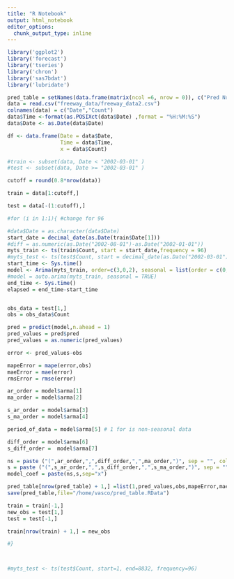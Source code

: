```yaml
---
title: "R Notebook"
output: html_notebook
editor_options: 
  chunk_output_type: inline
---
```


```r
library('ggplot2')
library('forecast')
library('tseries')
library('chron')
library('sas7bdat')
library('lubridate')
```


```r
pred_table = setNames(data.frame(matrix(ncol =6, nrow = 0)), c("Pred Nr","Pred","Obs", "Mape","Mae","Rmse"))
data = read.csv("freeway_data/freeway_data2.csv")
colnames(data) = c("Date","Count")
data$Time <-format(as.POSIXct(data$Date) ,format = "%H:%M:%S")
data$Date <- as.Date(data$Date)

df <- data.frame(Date = data$Date,
                 Time = data$Time,
                 x = data$Count)

#train <- subset(data, Date < "2002-03-01" )
#test <- subset(data, Date >= "2002-03-01" )

cutoff = round(0.8*nrow(data))

train = data[1:cutoff,]

test = data[-(1:cutoff),]

```

```r
#for (i in 1:1){ #change for 96

#data$Date = as.character(data$Date)
start_date = decimal_date(as.Date(train$Date[1]))
#diff = as.numeric(as.Date("2002-08-01")-as.Date("2002-01-01"))
myts_train <- ts(train$Count, start = start_date,frequency = 96)
#myts_test <- ts(test$Count, start = decimal_date(as.Date("2002-03-01")), frequency = 96)
start_time <- Sys.time()
model <- Arima(myts_train, order=c(3,0,2), seasonal = list(order = c(0, 1, 0), period = 96))
#model = auto.arima(myts_train, seasonal = TRUE)
end_time <- Sys.time()
elapsed = end_time-start_time


obs_data = test[1,]
obs = obs_data$Count

pred = predict(model,n.ahead = 1)
pred_values = pred$pred
pred_values = as.numeric(pred_values)

error <- pred_values-obs

mapeError = mape(error,obs)
maeError = mae(error)
rmsError = rmse(error)

ar_order = model$arma[1]
ma_order = model$arma[2]

s_ar_order = model$arma[3]
s_ma_order = model$arma[4]

period_of_data = model$arma[5] # 1 for is non-seasonal data

diff_order = model$arma[6]
s_diff_order =  model$arma[7]

ns = paste ("(",ar_order,",",diff_order,",",ma_order,")", sep = "", collapse = NULL)
s = paste ("(",s_ar_order,",",s_diff_order,",",s_ma_order,")", sep = "", collapse = NULL)
model_coef = paste(ns,s,sep="x")

pred_table[nrow(pred_table) + 1,] =list(1,pred_values,obs,mapeError,maeError,rmsError)
save(pred_table,file="/home/vasco/pred_table.RData")

train = train[-1,]
new_obs = test[1,]
test = test[-1,]

train[nrow(train) + 1,] = new_obs

#}



#myts_test <- ts(test$Count, start=1, end=8832, frequency=96)

```
